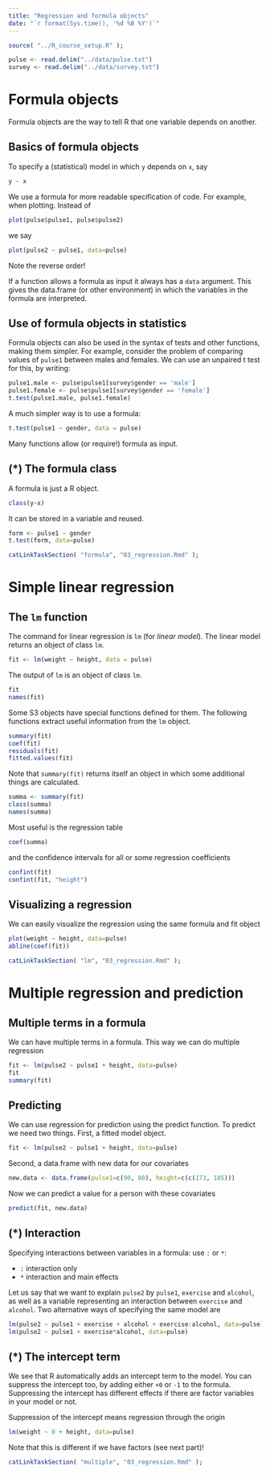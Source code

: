```yaml
---
title: "Regression and formula objects"
date: "`r format(Sys.time(), '%d %B %Y')`"
---
```



```r
source( "../R_course_setup.R" );
```
```r
pulse <- read.delim("../data/pulse.txt")
survey <- read.delim("../data/survey.txt")
```


# Formula objects

Formula objects are the way to tell R that one variable depends on another. 

## Basics of formula objects

To specify a (statistical) model in which `y` depends on `x`, say

```r
y ~ x
```

We use a formula for more readable specification of code. For example, when plotting. Instead of

```r
plot(pulse$pulse1, pulse$pulse2)
```

we say

```r
plot(pulse2 ~ pulse1, data=pulse)
```

Note the reverse order!

If a function allows a formula as input it always has a `data` argument. This gives the data.frame (or other environment) in which the variables in the formula are interpreted.


## Use of formula objects in statistics

Formula objects can also be used in the syntax of tests and other functions, making them simpler. For example, consider the problem of comparing values of `pulse1` between males and females. We can use an unpaired t test for this, by writing:


```r
pulse1.male <- pulse$pulse1[survey$gender == 'male']
pulse1.female <- pulse$pulse1[survey$gender == 'female']
t.test(pulse1.male, pulse1.female)
```

A much simpler way is to use a formula:

```r
t.test(pulse1 ~ gender, data = pulse)
```

Many functions allow (or require!) formula as input.


## (*) The formula class

A formula is just a R object.

```r
class(y~x)
```

It can be stored in a variable and reused.

```r
form <- pulse1 ~ gender
t.test(form, data=pulse)
```


```r
catLinkTaskSection( "formula", "03_regression.Rmd" );
```



# Simple linear regression

## The `lm` function

The command for linear regression is `lm` (for *linear model*). The linear model returns an object of class `lm`.

```r
fit <- lm(weight ~ height, data = pulse)
```

The output of `lm` is an object of class `lm`. 

```r
fit
names(fit)
```

Some S3 objects have special functions defined for them. The following functions extract useful information from the `lm` object.

```r
summary(fit)
coef(fit)
residuals(fit)
fitted.values(fit)
```

Note that `summary(fit)` returns itself an object in which some additional things are calculated.

```r
summa <- summary(fit)
class(summa)
names(summa)
```

Most useful is the regression table

```r
coef(summa)
```

and the confidence intervals for all or some regression coefficients

```r
confint(fit)
confint(fit, "height")
```


##  Visualizing a regression 

We can easily visualize the regression using the same formula and fit object

```r
plot(weight ~ height, data=pulse)
abline(coef(fit))
```


```r
catLinkTaskSection( "lm", "03_regression.Rmd" );
```



# Multiple regression and prediction

## Multiple terms in a formula

We can have multiple terms in a formula. This way we can do multiple regression

```r
fit <- lm(pulse2 ~ pulse1 + height, data=pulse)
fit
summary(fit)
```


## Predicting

We can use regression for prediction using the predict function. To predict we need two things. First, a fitted model object.

```r
fit <- lm(pulse2 ~ pulse1 + height, data=pulse)
```

Second, a data.frame with new data for our covariates

```r
new.data <- data.frame(pulse1=c(90, 80), height=c(c(173, 185)))
```

Now we can predict a value for a person with these covariates

```r
predict(fit, new.data)
```


## (*) Interaction

Specifying interactions between variables in a formula: use `:` or `*`:

- `:` interaction only
- `*` interaction and main effects

Let us say that we want to explain `pulse2` by `pulse1`, `exercise` and `alcohol`, as well as a variable representing an interaction between `exercise` and `alcohol`. Two alternative ways of specifying the same model are

```r
lm(pulse2 ~ pulse1 + exercise + alcohol + exercise:alcohol, data=pulse)
lm(pulse2 ~ pulse1 + exercise*alcohol, data=pulse)
```


## (*) The intercept term

We see that R automatically adds an intercept term to the model. You can suppress the intercept too, by adding either `+0` or `-1` to the formula. Suppressing the intercept has different effects if there are factor variables in your model or not. 

Suppression of the intercept means regression through the origin

```r
lm(weight ~ 0 + height, data=pulse)
```

Note that this is different if we have factors (see next part)!

```r
catLinkTaskSection( "multiple", "03_regression.Rmd" );
```



